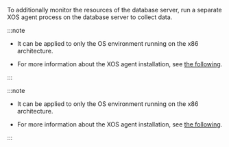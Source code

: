 To additionally monitor the resources of the database server, run a separate XOS agent process on the database server to collect data.

<Xclude product="cubrid,cubrid-v1">

:::note

- It can be applied to only the OS environment running on the x86 architecture.

- For more information about the XOS agent installation, see [the following](install-agent#apply-xos-agent).

:::

</Xclude>

<InDoc product="cubrid,cubrid-v1">

:::note

- It can be applied to only the OS environment running on the x86 architecture.

- For more information about the XOS agent installation, see [the following](install-agent#apply-cubrid-xos-agent).

:::

</InDoc>

